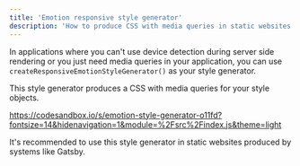 ```yaml
---
title: 'Emotion responsive style generator'
description: 'How to produce CSS with media queries in static websites without server side rendering or server side rendered application without device detection.'
---
```


In applications where you can&apos;t use device detection during server side rendering or you just need media queries in your application, you can use `createResponsiveEmotionStyleGenerator()` as your style generator.

This style generator produces a CSS with media queries for your style objects.

https://codesandbox.io/s/emotion-style-generator-o11fd?fontsize=14&hidenavigation=1&module=%2Fsrc%2Findex.js&theme=light

<Message status="info">
  It&apos;s recommended to use this style generator in static websites produced
  by systems like Gatsby.
</Message>
